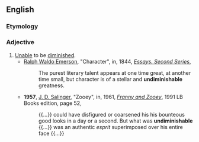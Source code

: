 ==English==

===Etymology===
{{prefix|en|un|diminishable}}

===Adjective===
{{en-adj}}

# [[unable|Unable]] to be [[diminished]].
#* [[w:Ralph Waldo Emerson|Ralph Waldo Emerson]], "Character", in, 1844, ''[[w:Ralph Waldo Emerson|Essays. Second Series]]'',
#*: The purest literary talent appears at one time great, at another time small, but character is of a stellar and '''undiminishable''' greatness.
#* '''1957''', [[w:J. D. Salinger|J. D. Salinger]], "Zooey", in, 1961, ''[[w:Franny and Zooey|Franny and Zooey]]'', 1991 LB Books edition, page 52,
#*: {{...}} could have disfigured or coarsened his his bounteous good looks in a day or a second. But what was '''undiminishable''' {{...}} was an authentic ''esprit'' superimposed over his entire face {{...}}